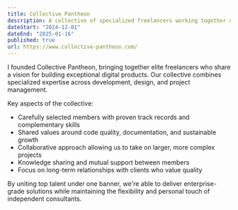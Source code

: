 ```yaml
---
title: Collective Pantheon
description: A collective of specialized freelancers working together on ambitious projects
dateStart: "2024-12-01"
dateEnd: "2025-01-16"
published: true
url: https://www.collective-pantheon.com/
---
```


I founded Collective Pantheon, bringing together elite freelancers who share a vision for building exceptional digital products. Our collective combines specialized expertise across development, design, and project management.

Key aspects of the collective:

- Carefully selected members with proven track records and complementary skills
- Shared values around code quality, documentation, and sustainable growth
- Collaborative approach allowing us to take on larger, more complex projects
- Knowledge sharing and mutual support between members
- Focus on long-term relationships with clients who value quality

By uniting top talent under one banner, we're able to deliver enterprise-grade solutions while maintaining the flexibility and personal touch of independent consultants.
